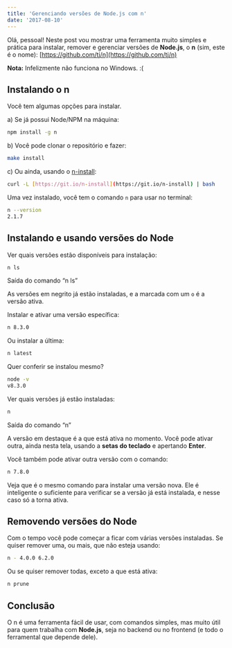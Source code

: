 ```yaml
---
title: 'Gerenciando versões de Node.js com n'
date: '2017-08-10'
---
```


Olá, pessoal! Neste post vou mostrar uma ferramenta muito simples e prática para instalar, remover e gerenciar versões de **Node.js**, o **n** (sim, este é o nome): [https://github.com/tj/n](https://github.com/tj/n)

**Nota:** Infelizmente não funciona no Windows. :(

## Instalando o n

Você tem algumas opções para instalar.

a) Se já possui Node/NPM na máquina:

```bash
npm install -g n
```

b) Você pode clonar o repositório e fazer:

```bash
make install
```

c) Ou ainda, usando o [n-install](https://github.com/mklement0/n-install):

```bash
curl -L [https://git.io/n-install](https://git.io/n-install) | bash
```

Uma vez instalado, você tem o comando `n` para usar no terminal:

```bash
n --version
2.1.7
```

## Instalando e usando versões do Node

Ver quais versões estão disponíveis para instalação:

```bash
n ls
```

<PostImage
  src="/gerenciando-versoes-de-node-js-com-n/images/node-n.png"
  width="445"
  height="178"
  alt=""
/>

Saída do comando “n ls”

As versões em negrito já estão instaladas, e a marcada com um `o` é a versão ativa.

Instalar e ativar uma versão específica:

```bash
n 8.3.0
```

Ou instalar a última:

```bash
n latest
```

Quer conferir se instalou mesmo?

```bash
node -v
v8.3.0
```

Ver quais versões já estão instaladas:

```bash
n
```

<PostImage
  src="/gerenciando-versoes-de-node-js-com-n/images/node-n-2.png"
  width="294"
  height="61"
  alt=""
/>

Saída do comando “n”

A versão em destaque é a que está ativa no momento. Você pode ativar outra, ainda nesta tela, usando a **setas do teclado** e apertando **Enter**.

Você também pode ativar outra versão com o comando:

```bash
n 7.8.0
```

Veja que é o mesmo comando para instalar uma versão nova. Ele é inteligente o suficiente para verificar se a versão já está instalada, e nesse caso só a torna ativa.

## Removendo versões do Node

Com o tempo você pode começar a ficar com várias versões instaladas. Se quiser remover uma, ou mais, que não esteja usando:

```bash
n - 4.0.0 6.2.0
```

Ou se quiser remover todas, exceto a que está ativa:

```bash
n prune
```

## Conclusão

O n é uma ferramenta fácil de usar, com comandos simples, mas muito útil para quem trabalha com **Node.js**, seja no backend ou no frontend (e todo o ferramental que depende dele).
